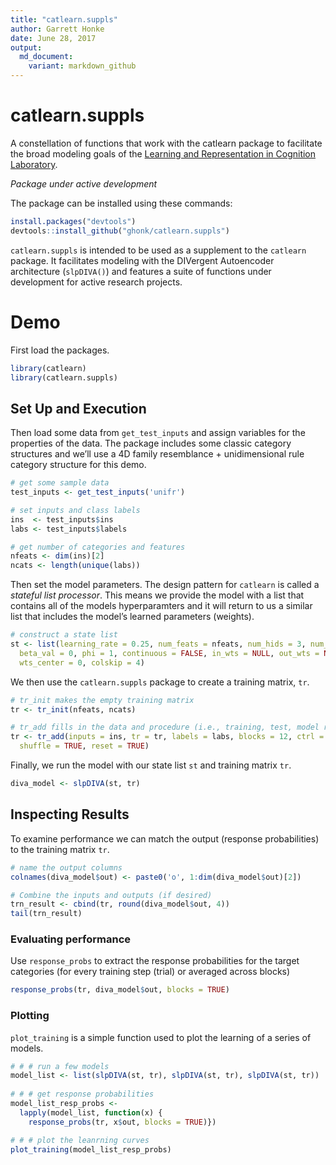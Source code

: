 ```yaml
---
title: "catlearn.suppls"
author: Garrett Honke
date: June 28, 2017
output:
  md_document:
    variant: markdown_github
---
```


# catlearn.suppls

A constellation of functions that work with the catlearn package to facilitate the broad modeling goals of the [Learning and Representation in Cognition Laboratory](http://kurtzlab.psychology.binghamton.edu/). 

*Package under active development*

The package can be installed using these commands:

```r
install.packages("devtools")
devtools::install_github("ghonk/catlearn.suppls")
```

`catlearn.suppls` is intended to be used as a supplement to the `catlearn` package. It facilitates modeling with the DIVergent Autoencoder architecture (`slpDIVA()`) and features a suite of functions under development for active research projects.

# Demo

First load the packages. 

```r
library(catlearn)
library(catlearn.suppls)
```

## Set Up and Execution

Then load some data from `get_test_inputs` and assign variables for the properties of the data. The package includes some classic category structures and we'll use a 4D family resemblance + unidimensional rule category structure for this demo.

```r

# get some sample data
test_inputs <- get_test_inputs('unifr')

# set inputs and class labels
ins  <- test_inputs$ins
labs <- test_inputs$labels

# get number of categories and features
nfeats <- dim(ins)[2]
ncats <- length(unique(labs))
```

Then set the model parameters. The design pattern for `catlearn` is called a _stateful list processor_. This means we provide the model with a list that contains all of the models hyperparamters and it will return to us a similar list that includes the model's learned parameters (weights).

```r
# construct a state list
st <- list(learning_rate = 0.25, num_feats = nfeats, num_hids = 3, num_cats = ncats,
  beta_val = 0, phi = 1, continuous = FALSE, in_wts = NULL, out_wts = NULL, wts_range = 1,
  wts_center = 0, colskip = 4)
```

We then use the `catlearn.suppls` package to create a training matrix, `tr`.

```r
# tr_init makes the empty training matrix
tr <- tr_init(nfeats, ncats)

# tr_add fills in the data and procedure (i.e., training, test, model reset)
tr <- tr_add(inputs = ins, tr = tr, labels = labs, blocks = 12, ctrl = 0, 
  shuffle = TRUE, reset = TRUE)
```

Finally, we run the model with our state list `st` and training matrix `tr`.

```r
diva_model <- slpDIVA(st, tr)
```

## Inspecting Results

To examine performance we can match the output (response probabilities) to the training matrix `tr`.

```r
# name the output columns
colnames(diva_model$out) <- paste0('o', 1:dim(diva_model$out)[2])

# Combine the inputs and outputs (if desired)
trn_result <- cbind(tr, round(diva_model$out, 4))
tail(trn_result)
```
### Evaluating performance

Use `response_probs` to extract the response probabilities for the target categories (for every training step (trial) or averaged across blocks)

```r
response_probs(tr, diva_model$out, blocks = TRUE)
```

### Plotting

`plot_training` is a simple function used to plot the learning of a series of models.

```r
# # # run a few models
model_list <- list(slpDIVA(st, tr), slpDIVA(st, tr), slpDIVA(st, tr))
  
# # # get response probabilities
model_list_resp_probs <- 
  lapply(model_list, function(x) {
    response_probs(tr, x$out, blocks = TRUE)})

# # # plot the leanrning curves
plot_training(model_list_resp_probs)
```


